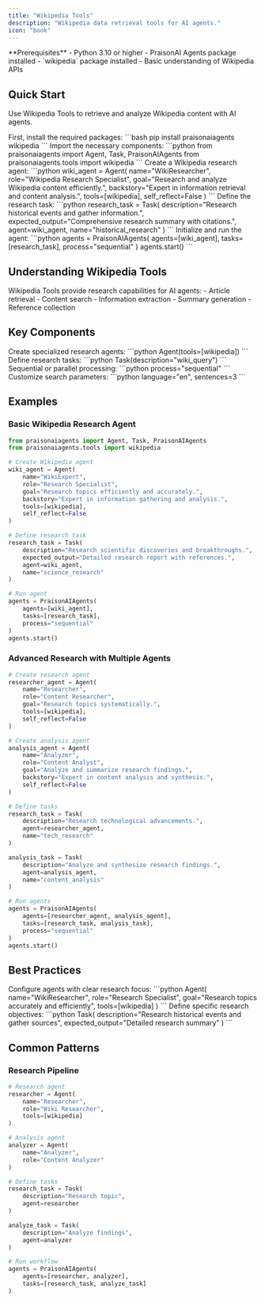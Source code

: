 ```yaml
---
title: "Wikipedia Tools"
description: "Wikipedia data retrieval tools for AI agents."
icon: "book"
---
```


<Note>
  **Prerequisites**
  - Python 3.10 or higher
  - PraisonAI Agents package installed
  - `wikipedia` package installed
  - Basic understanding of Wikipedia APIs
</Note>

## Quick Start

Use Wikipedia Tools to retrieve and analyze Wikipedia content with AI agents.

<Steps>
  <Step title="Install Dependencies">
    First, install the required packages:
    ```bash
    pip install praisonaiagents wikipedia
    ```
  </Step>

  <Step title="Import Components">
    Import the necessary components:
    ```python
    from praisonaiagents import Agent, Task, PraisonAIAgents
    from praisonaiagents.tools import wikipedia
    ```
  </Step>

  <Step title="Create Agent">
    Create a Wikipedia research agent:
    ```python
    wiki_agent = Agent(
        name="WikiResearcher",
        role="Wikipedia Research Specialist",
        goal="Research and analyze Wikipedia content efficiently.",
        backstory="Expert in information retrieval and content analysis.",
        tools=[wikipedia],
        self_reflect=False
    )
    ```
  </Step>

  <Step title="Define Task">
    Define the research task:
    ```python
    research_task = Task(
        description="Research historical events and gather information.",
        expected_output="Comprehensive research summary with citations.",
        agent=wiki_agent,
        name="historical_research"
    )
    ```
  </Step>

  <Step title="Run Agent">
    Initialize and run the agent:
    ```python
    agents = PraisonAIAgents(
        agents=[wiki_agent],
        tasks=[research_task],
        process="sequential"
    )
    agents.start()
    ```
  </Step>
</Steps>

## Understanding Wikipedia Tools

<Card title="What are Wikipedia Tools?" icon="question">
  Wikipedia Tools provide research capabilities for AI agents:
  - Article retrieval
  - Content search
  - Information extraction
  - Summary generation
  - Reference collection
</Card>

## Key Components

<CardGroup cols={2}>
  <Card title="Wiki Agent" icon="user-robot">
    Create specialized research agents:
    ```python
    Agent(tools=[wikipedia])
    ```
  </Card>
  <Card title="Wiki Task" icon="list-check">
    Define research tasks:
    ```python
    Task(description="wiki_query")
    ```
  </Card>
  <Card title="Process Types" icon="arrows-split-up-and-left">
    Sequential or parallel processing:
    ```python
    process="sequential"
    ```
  </Card>
  <Card title="Wiki Options" icon="sliders">
    Customize search parameters:
    ```python
    language="en", sentences=3
    ```
  </Card>
</CardGroup>

## Examples

### Basic Wikipedia Research Agent

```python
from praisonaiagents import Agent, Task, PraisonAIAgents
from praisonaiagents.tools import wikipedia

# Create Wikipedia agent
wiki_agent = Agent(
    name="WikiExpert",
    role="Research Specialist",
    goal="Research topics efficiently and accurately.",
    backstory="Expert in information gathering and analysis.",
    tools=[wikipedia],
    self_reflect=False
)

# Define research task
research_task = Task(
    description="Research scientific discoveries and breakthroughs.",
    expected_output="Detailed research report with references.",
    agent=wiki_agent,
    name="science_research"
)

# Run agent
agents = PraisonAIAgents(
    agents=[wiki_agent],
    tasks=[research_task],
    process="sequential"
)
agents.start()
```

### Advanced Research with Multiple Agents

```python
# Create research agent
researcher_agent = Agent(
    name="Researcher",
    role="Content Researcher",
    goal="Research topics systematically.",
    tools=[wikipedia],
    self_reflect=False
)

# Create analysis agent
analysis_agent = Agent(
    name="Analyzer",
    role="Content Analyst",
    goal="Analyze and summarize research findings.",
    backstory="Expert in content analysis and synthesis.",
    self_reflect=False
)

# Define tasks
research_task = Task(
    description="Research technological advancements.",
    agent=researcher_agent,
    name="tech_research"
)

analysis_task = Task(
    description="Analyze and synthesize research findings.",
    agent=analysis_agent,
    name="content_analysis"
)

# Run agents
agents = PraisonAIAgents(
    agents=[researcher_agent, analysis_agent],
    tasks=[research_task, analysis_task],
    process="sequential"
)
agents.start()
```

## Best Practices

<AccordionGroup>
  <Accordion title="Agent Configuration">
    Configure agents with clear research focus:
    ```python
    Agent(
        name="WikiResearcher",
        role="Research Specialist",
        goal="Research topics accurately and efficiently",
        tools=[wikipedia]
    )
    ```
  </Accordion>

  <Accordion title="Task Definition">
    Define specific research objectives:
    ```python
    Task(
        description="Research historical events and gather sources",
        expected_output="Detailed research summary"
    )
    ```
  </Accordion>
</AccordionGroup>

## Common Patterns

### Research Pipeline
```python
# Research agent
researcher = Agent(
    name="Researcher",
    role="Wiki Researcher",
    tools=[wikipedia]
)

# Analysis agent
analyzer = Agent(
    name="Analyzer",
    role="Content Analyzer"
)

# Define tasks
research_task = Task(
    description="Research topic",
    agent=researcher
)

analyze_task = Task(
    description="Analyze findings",
    agent=analyzer
)

# Run workflow
agents = PraisonAIAgents(
    agents=[researcher, analyzer],
    tasks=[research_task, analyze_task]
)
